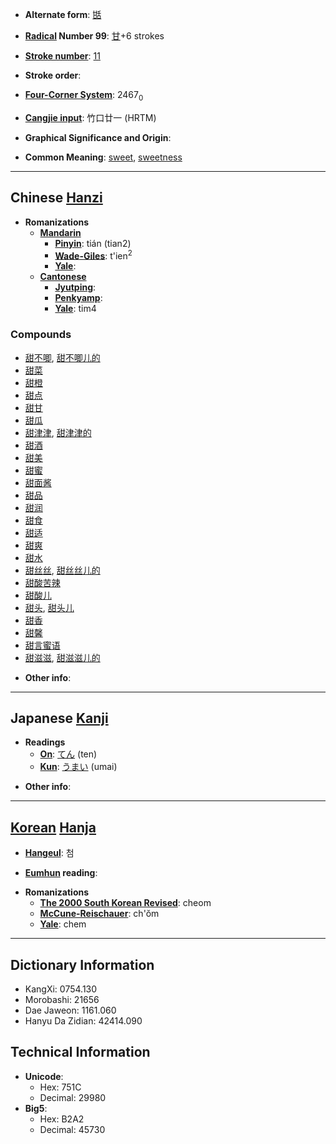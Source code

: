 * '''Alternate form''': [[甛]]

* '''[[Wiktionary:Chinese radical index| Radical]] Number 99''': [[Wiktionary:Chinese radical index 甘|甘]]+6 strokes

* '''[[Wiktionary:Chinese total strokes index|Stroke number]]''': [[Wiktionary:Chinese total strokes index 11|11]]

* '''Stroke order''': 

* '''[[Wiktionary:Chinese four corner index|Four-Corner System]]''': 2467<sub>0</sub>

* '''[[Wiktionary:Chinese Cangjie index|Cangjie input]]''': 竹口廿一 (HRTM)

* '''Graphical Significance and Origin''': 

* '''Common Meaning''': [[sweet]], [[sweetness]]

----

== Chinese [[Hanzi]] ==

* '''Romanizations'''
** '''[[Mandarin]]'''
*** '''[[Pinyin]]''': tián (tian2)
*** '''[[Wade-Giles]]''': t'ien<sup>2</sup>
*** '''[[Yale]]''': 
** '''[[Cantonese]]'''
*** '''[[Jyutping]]''':
*** '''[[Penkyamp]]''': 
*** '''[[Yale]]''': tim4

===Compounds===
*[[甜不唧]], [[甜不唧儿的]]
*[[甜菜]]
*[[甜橙]]
*[[甜点]]
*[[甜甘]]
*[[甜瓜]]
*[[甜津津]], [[甜津津的]]
*[[甜酒]]
*[[甜美]]
*[[甜蜜]]
*[[甜面酱]]
*[[甜品]]
*[[甜润]]
*[[甜食]]
*[[甜适]]
*[[甜爽]]
*[[甜水]]
*[[甜丝丝]], [[甜丝丝儿的]]
*[[甜酸苦辣]]
*[[甜酸儿]]
*[[甜头]], [[甜头儿]]
*[[甜香]]
*[[甜馨]]
*[[甜言蜜语]]
*[[甜滋滋]], [[甜滋滋儿的]]

* '''Other info''': 

----

== Japanese [[Kanji]] ==

* '''Readings'''
** '''[[On]]''': [[てん]] (ten)
** '''[[Kun]]''': [[うまい]] (umai)

* '''Other info''':  

----

== [[Korean]] [[Hanja]] ==

* '''[[Hangeul]]''': 첨

* '''[[Eumhun]] reading''': 

* '''Romanizations'''
** '''[[The 2000 South Korean Revised Romanization|The 2000 South Korean Revised]]''': cheom
** '''[[McCune-Reischauer]]''': ch'ŏm
** '''[[Yale]]''': chem

----

== Dictionary Information ==

* KangXi: 0754.130
* Morobashi: 21656
* Dae Jaweon: 1161.060
* Hanyu Da Zidian: 42414.090

== Technical Information ==

* '''Unicode''':
** Hex: 751C
** Decimal: 29980
* '''Big5''':
** Hex: B2A2
** Decimal: 45730
